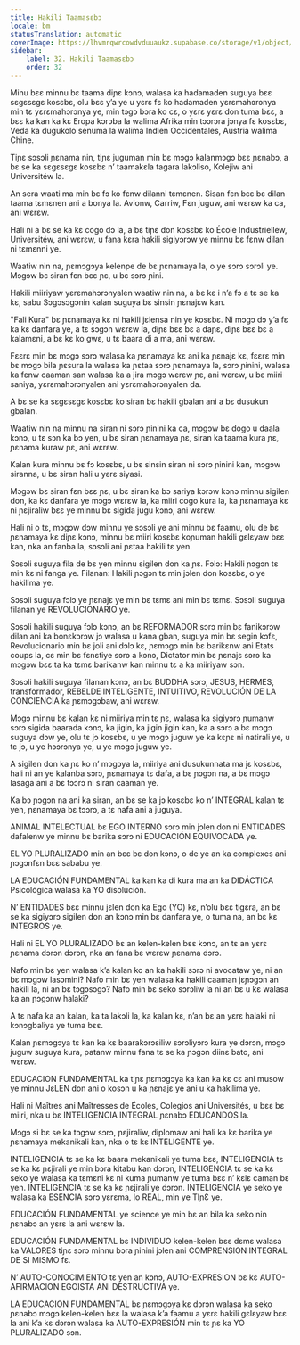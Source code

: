 ```yaml
---
title: Hakili Taamasɛbɔ
locale: bm
statusTranslation: automatic
coverImage: https://lhvmrqwrcowdvduuaukz.supabase.co/storage/v1/object/public/strapi-uploads/small_cover-educacion-fundamental.webp-2d51a7828a2b1309555be27f7e2a61a0.webp
sidebar:
    label: 32. Hakili Taamasɛbɔ
    order: 32
---
```

Minu bɛɛ minnu bɛ taama diɲɛ kɔnɔ, walasa ka hadamaden suguya bɛɛ sɛgɛsɛgɛ kosɛbɛ, olu bɛɛ y’a ye u yɛrɛ fɛ ko hadamaden yɛrɛmahɔrɔnya min tɛ yɛrɛmahɔrɔnya ye, min tɔgɔ bɔra ko cɛ, o yɛrɛ yɛrɛ don tuma bɛɛ, a bɛɛ ka kan ka kɛ Eropa kɔrɔba la walima Afrika min tɔɔrɔra jɔnya fɛ kosɛbɛ, Veda ka dugukolo senuma la walima Indien Occidentales, Austria walima Chine.

Tiɲɛ sɔsɔli ɲɛnama nin, tiɲɛ juguman min bɛ mɔgɔ kalanmɔgɔ bɛɛ ɲɛnabɔ, a bɛ se ka sɛgɛsɛgɛ kosɛbɛ n’ taamakɛla tagara lakɔliso, Kolejiw ani Universitéw la.

An sera waati ma min bɛ fɔ ko fɛnw dilanni tɛmɛnen. Sisan fɛn bɛɛ bɛ dilan taama tɛmɛnen ani a bonya la. Avionw, Carriw, Fɛn juguw, ani wɛrɛw ka ca, ani wɛrɛw.

Hali ni a bɛ se ka kɛ cogo dɔ la, a bɛ tiɲɛ don kosɛbɛ ko École Industriellew, Universitéw, ani wɛrɛw, u fana kɛra hakili sigiyɔrɔw ye minnu bɛ fɛnw dilan ni tɛmɛnni ye.

Waatiw nin na, ɲɛmɔgɔya kelenpe de bɛ ɲɛnamaya la, o ye sɔrɔ sɔrɔli ye. Mɔgɔw bɛ siran fɛn bɛɛ ɲɛ, u bɛ sɔrɔ ɲini.

Hakili miiriyaw yɛrɛmahɔrɔnyalen waatiw nin na, a bɛ kɛ i n’a fɔ a tɛ se ka kɛ, sabu Sɔgɔsɔgɔnin kalan suguya bɛ sinsin ɲɛnajɛw kan.

"Fali Kura" bɛ ɲɛnamaya kɛ ni hakili jɛlensa nin ye kosɛbɛ. Ni mɔgɔ dɔ y’a fɛ ka kɛ danfara ye, a tɛ sɔgɔn wɛrɛw la, diɲɛ bɛɛ bɛ a daɲɛ, diɲɛ bɛɛ bɛ a kalamɛni, a bɛ kɛ ko gwɛ, u tɛ baara di a ma, ani wɛrɛw.

Fɛɛrɛ min bɛ mɔgɔ sɔrɔ walasa ka ɲɛnamaya kɛ ani ka ɲɛnajɛ kɛ, fɛɛrɛ min bɛ mɔgɔ bila ɲɛsura la walasa ka ɲɛtaa sɔrɔ ɲɛnamaya la, sɔrɔ ɲinini, walasa ka fɛnw caaman san walasa ka a jira mɔgɔ wɛrɛw ɲɛ, ani wɛrɛw, u bɛ miiri saniya, yɛrɛmahɔrɔnyalen ani yɛrɛmahɔrɔnyalen da.

A bɛ se ka sɛgɛsɛgɛ kosɛbɛ ko siran bɛ hakili gbalan ani a bɛ dusukun gbalan.

Waatiw nin na minnu na siran ni sɔrɔ ɲinini ka ca, mɔgɔw bɛ dogo u daala kɔnɔ, u tɛ sɔn ka bɔ yen, u bɛ siran ɲɛnamaya ɲɛ, siran ka taama kura ɲɛ, ɲɛnama kuraw ɲɛ, ani wɛrɛw.

Kalan kura minnu bɛ fɔ kosɛbɛ, u bɛ sinsin siran ni sɔrɔ ɲinini kan, mɔgɔw siranna, u bɛ siran hali u yɛrɛ siyasi.

Mɔgɔw bɛ siran fɛn bɛɛ ɲɛ, u bɛ siran ka bɔ sariya kɔrɔw kɔnɔ minnu sigilen don, ka kɛ danfara ye mɔgɔ wɛrɛw la, ka miiri cogo kura la, ka ɲɛnamaya kɛ ni ɲɛjiraliw bɛɛ ye minnu bɛ sigida jugu kɔnɔ, ani wɛrɛw.

Hali ni o tɛ, mɔgɔw dɔw minnu ye sɔsɔli ye ani minnu bɛ faamu, olu de bɛ ɲɛnamaya kɛ diɲɛ kɔnɔ, minnu bɛ miiri kosɛbɛ koɲuman hakili gɛlɛyaw bɛɛ kan, nka an fanba la, sɔsɔli ani ɲɛtaa hakili tɛ yen.

Sɔsɔli suguya fila de bɛ yen minnu sigilen don ka ɲɛ. Fɔlɔ: Hakili ɲɔgɔn tɛ min kɛ ni fanga ye. Filanan: Hakili ɲɔgɔn tɛ min jɔlen don kosɛbɛ, o ye hakilima ye.

Sɔsɔli suguya fɔlɔ ye ɲɛnajɛ ye min bɛ tɛmɛ ani min bɛ tɛmɛ. Sɔsɔli suguya filanan ye REVOLUCIONARIO ye.

Sɔsɔli hakili suguya fɔlɔ kɔnɔ, an bɛ REFORMADOR sɔrɔ min bɛ fanikɔrɔw dilan ani ka bonɛkɔrɔw jɔ walasa u kana gban, suguya min bɛ segin kɔfɛ, Revolucionario min bɛ joli ani dɔlɔ kɛ, ɲɛmɔgɔ min bɛ barikɛnw ani Etats coups la, cɛ min bɛ fɛnɛtiye sɔrɔ a kɔnɔ, Dictator min bɛ ɲɛnajɛ sɔrɔ ka mɔgɔw bɛɛ ta ka tɛmɛ barikanw kan minnu tɛ a ka miiriyaw sɔn.

Sɔsɔli hakili suguya filanan kɔnɔ, an bɛ BUDDHA sɔrɔ, JESUS, HERMES, transformador, REBELDE INTELIGENTE, INTUITIVO, REVOLUCIÓN DE LA CONCIENCIA ka ɲɛmɔgɔbaw, ani wɛrɛw.

Mɔgɔ minnu bɛ kalan kɛ ni miiriya min tɛ ɲɛ, walasa ka sigiyɔrɔ ɲumanw sɔrɔ sigida baarada kɔnɔ, ka jigin, ka jigin jigin kan, ka a sɔrɔ a bɛ mɔgɔ suguya dɔw ye, olu tɛ jɔ kosɛbɛ, u ye mɔgɔ juguw ye ka kɛɲɛ ni natirali ye, u tɛ jɔ, u ye hɔɔrɔnya ye, u ye mɔgɔ juguw ye.

A sigilen don ka ɲɛ ko n’ mɔgɔya la, miiriya ani dusukunnata ma jɛ kosɛbɛ, hali ni an ye kalanba sɔrɔ, ɲɛnamaya tɛ dafa, a bɛ ɲɔgɔn na, a bɛ mɔgɔ lasaga ani a bɛ tɔɔrɔ ni siran caaman ye.

Ka bɔ ɲɔgɔn na ani ka siran, an bɛ se ka jɔ kosɛbɛ ko n’ INTEGRAL kalan tɛ yen, ɲɛnamaya bɛ tɔɔrɔ, a tɛ nafa ani a juguya.

ANIMAL INTELECTUAL bɛ EGO INTERNO sɔrɔ min jɔlen don ni ENTIDADES dafalenw ye minnu bɛ barika sɔrɔ ni EDUCACIÓN EQUIVOCADA ye.

EL YO PLURALIZADO min an bɛɛ bɛ don kɔnɔ, o de ye an ka complexes ani ɲɔgɔnfɛn bɛɛ sababu ye.

LA EDUCACIÓN FUNDAMENTAL ka kan ka di kura ma an ka DIDÁCTICA Psicológica walasa ka YO disolución.

N’ ENTIDADES bɛɛ minnu jɛlen don ka Ego (YO) kɛ, n’olu bɛɛ tigɛra, an bɛ se ka sigiyɔrɔ sigilen don an kɔnɔ min bɛ danfara ye, o tuma na, an bɛ kɛ INTEGROS ye.

Hali ni EL YO PLURALIZADO bɛ an kelen-kelen bɛɛ kɔnɔ, an tɛ an yɛrɛ ɲɛnama dɔrɔn dɔrɔn, nka an fana bɛ wɛrɛw ɲɛnama dɔrɔ.

Nafo min bɛ yen walasa k’a kalan ko an ka hakili sɔrɔ ni avocataw ye, ni an bɛ mɔgɔw lasɔmini? Nafo min bɛ yen walasa ka hakili caaman jɛɲɔgɔn an hakili la, ni an bɛ tɔgɔsɔgɔ? Nafo min bɛ seko sɔrɔliw la ni an bɛ u kɛ walasa ka an ɲɔgɔnw halaki?

A tɛ nafa ka an kalan, ka ta lakɔli la, ka kalan kɛ, n’an bɛ an yɛrɛ halaki ni kɔnɔgbaliya ye tuma bɛɛ.

Kalan ɲɛmɔgɔya tɛ kan ka kɛ baarakɔrɔsiliw sɔrɔliyɔrɔ kura ye dɔrɔn, mɔgɔ juguw suguya kura, patanw minnu fana tɛ se ka ɲɔgɔn diinɛ bato, ani wɛrɛw.

EDUCACION FUNDAMENTAL ka tiɲɛ ɲɛmɔgɔya ka kan ka kɛ cɛ ani musow ye minnu JɛLEN don ani o kosɔn u ka ɲɛnajɛ ye ani u ka hakilima ye.

Hali ni Maîtres ani Maîtresses de Écoles, Colegios ani Universités, u bɛɛ bɛ miiri, nka u bɛ INTELIGENCIA INTEGRAL ɲɛnabɔ EDUCANDOS la.

Mɔgɔ si bɛ se ka tɔgɔw sɔrɔ, ɲɛjiraliw, diplomaw ani hali ka kɛ barika ye ɲɛnamaya mekanikali kan, nka o tɛ kɛ INTELIGENTE ye.

INTELIGENCIA tɛ se ka kɛ baara mekanikali ye tuma bɛɛ, INTELIGENCIA tɛ se ka kɛ ɲɛjirali ye min bɔra kitabu kan dɔrɔn, INTELIGENCIA tɛ se ka kɛ seko ye walasa ka tɛmɛni kɛ ni kuma ɲumanw ye tuma bɛɛ n’ kɛlɛ caman bɛ yen. INTELIGENCIA tɛ se ka kɛ ɲɛjirali ye dɔrɔn. INTELIGENCIA ye seko ye walasa ka ESENCIA sɔrɔ yɛrɛma, lo REAL, min ye TIɲƐ ye.

EDUCACIÓN FUNDAMENTAL ye science ye min bɛ an bila ka seko nin ɲɛnabɔ an yɛrɛ la ani wɛrɛw la.

EDUCACIÓN FUNDAMENTAL bɛ INDIVIDUO kelen-kelen bɛɛ dɛmɛ walasa ka VALORES tiɲɛ sɔrɔ minnu bɔra ɲinini jɔlen ani COMPRENSION INTEGRAL DE SI MISMO fɛ.

N’ AUTO-CONOCIMIENTO tɛ yen an kɔnɔ, AUTO-EXPRESION bɛ kɛ AUTO-AFIRMACION EGOISTA ANI DESTRUCTIVA ye.

LA EDUCACION FUNDAMENTAL bɛ ɲɛmɔgɔya kɛ dɔrɔn walasa ka seko ɲɛnabɔ mɔgɔ kelen-kelen bɛɛ la walasa k’a faamu a yɛrɛ hakili gɛlɛyaw bɛɛ la ani k’a kɛ dɔrɔn walasa ka AUTO-EXPRESIÓN min tɛ ɲɛ ka YO PLURALIZADO sɔn.

